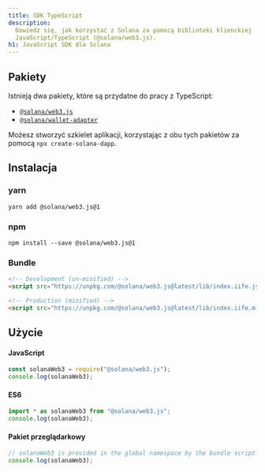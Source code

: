 ```yaml
---
title: SDK TypeScript
description:
  Dowiedz się, jak korzystać z Solana za pomocą biblioteki klienckiej
  JavaScript/TypeScript (@solana/web3.js).
h1: JavaScript SDK dla Solana
---
```


## Pakiety

Istnieją dwa pakiety, które są przydatne do pracy z TypeScript:

- [`@solana/web3.js`](https://www.npmjs.com/package/@solana/web3.js)
- [`@solana/wallet-adapter`](https://github.com/anza-xyz/wallet-adapter)

Możesz stworzyć szkielet aplikacji, korzystając z obu tych pakietów za pomocą
`npx create-solana-dapp`.

## Instalacja

### yarn

```shell title="Terminal"
yarn add @solana/web3.js@1
```

### npm

```shell title="Terminal"
npm install --save @solana/web3.js@1
```

### Bundle

```html title="index.html"
<!-- Development (un-minified) -->
<script src="https://unpkg.com/@solana/web3.js@latest/lib/index.iife.js"></script>

<!-- Production (minified) -->
<script src="https://unpkg.com/@solana/web3.js@latest/lib/index.iife.min.js"></script>
```

## Użycie

#### JavaScript

```javascript
const solanaWeb3 = require("@solana/web3.js");
console.log(solanaWeb3);
```

#### ES6

```javascript
import * as solanaWeb3 from "@solana/web3.js";
console.log(solanaWeb3);
```

#### Pakiet przeglądarkowy

```javascript
// solanaWeb3 is provided in the global namespace by the bundle script
console.log(solanaWeb3);
```
